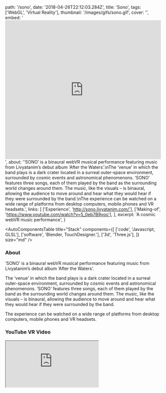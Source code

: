   path: '/sono',
  date: '2018-04-26T22:12:03.284Z',
  title: 'Sono',
  tags: ['WebGL', 'Virtual Reality'],
  thumbnail: '/images/gifs/sono.gif',
  cover: '',
  embed:
    '<iframe width="100%" height="450" src="https://www.youtube.com/embed/e30AUS9HFtE?rel=0&amp;controls=1&amp;showinfo=0" frameborder="0" allow="autoplay; encrypted-media" allowfullscreen></iframe>',
  about:
    '‘SONO’ is a binaural webVR musical performance featuring music from Livyatanim’s debut album ‘After the Waters’.\nThe ‘venue’ in which the band plays is a dark crater located in a surreal outer-space environment, surrounded by cosmic events and astronomical phenomenons. ‘SONO’ features three songs, each of them played by the band as the surrounding world changes around them. The music, like the visuals – is binaural, allowing the audience to move around and hear what they would hear if they were surrounded by the band.\nThe experience can be watched on a wide range of platforms from desktop computers, mobile phones and VR headsets.',
  links: [
    ['Experience', 'http://sono.livyatanim.com/'],
    ['Making-of', 'https://www.youtube.com/watch?v=5_0eb7B9yoo'],
  ],
  excerpt: 'A cosmic webVR music performance',
}

<AutoComponentsTable
  title="Stack"
  components={[
    ['code', 'Javascript, GLSL'],
    ['software', 'Blender, TouchDesigner.'],
    ['3d', 'Three.js'],
  ]}
  size="md"
/>

### About

‘SONO’ is a binaural webVR musical performance featuring music from Livyatanim’s debut album ‘After the Waters’.

The ‘venue’ in which the band plays is a dark crater located in a surreal outer-space environment, surrounded by cosmic events and astronomical phenomenons. ‘SONO’ features three songs, each of them played by the band as the surrounding world changes around them. The music, like the visuals – is binaural, allowing the audience to move around and hear what they would hear if they were surrounded by the band.

The experience can be watched on a wide range of platforms from desktop computers, mobile phones and VR headsets.

### YouTube VR Video

<iframe
  src="https://www.youtube.com/embed/e30AUS9HFtE?rel=0&amp;controls=1&amp;showinfo=0"
  allow="autoplay; encrypted-media"
/>

### Making-of

<iframe
  src="https://www.youtube.com/embed/5_0eb7B9yoo?rel=0&amp;controls=1&amp;showinfo=0"
  allow="autoplay; encrypted-media"
/>
### Additional Links

- [Experience](http://sono.livyatanim.com/)
- [Making-of](https://www.youtube.com/watch?v=5_0eb7B9yoo)
- [Album](https://livyatanim.bandcamp.com)

### Press

- [Creators Project](https://creators.vice.com/en_us/article/aenxpb/sono-livyatanim-audio-reactive-live-vr-performance)
- [WebVR Experiments with Google](https://experiments.withgoogle.com/sono)
- [VRRoom](https://www.vrroom.buzz/vr-news/immersive-arts/cosmic-visuals-react-live-audio-vr-show)
